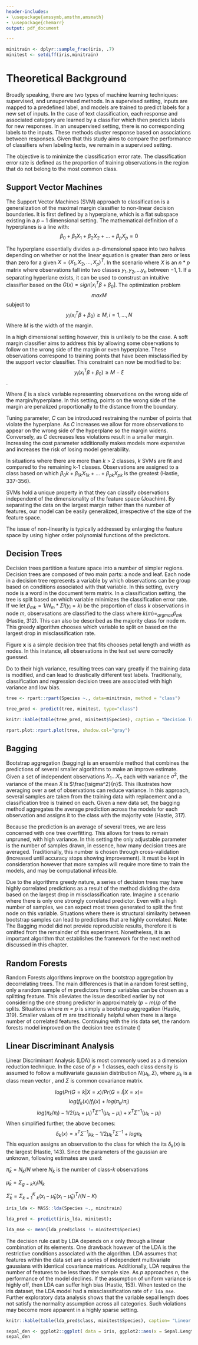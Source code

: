 ```yaml
---
header-includes:
- \usepackage{amssymb,amsthm,amsmath}
- \usepackage{chemarr}
output: pdf_document

---
```


<!--
You can delete the header-includes (lines 3-5 above) if you like and also the chunk below since it is loaded in the skeleton.Rmd file.  They are included so that chap2.Rmd will compile by itself when you hit Knit PDF.
-->

```r
minitrain <- dplyr::sample_frac(iris, .7)
minitest <- setdiff(iris,minitrain)
```


# Theoretical Background {#the-background}

Broadly speaking, there are two types of machine learning techniques: supervised, and unsupervised methods. In a supervised setting, inputs are mapped to a predefined label, and models are trained to predict labels for a new set of inputs. In the case of text classification, each response and associated category are learned by a classifier which then predicts labels for new responses. In an unsupervised setting, there is no corresponding labels to the inputs. These methods cluster response based on associations between responses. Given that this study aims to compare the performance of classifiers when labeling texts, we remain in a supervised setting.

The objective is to minimize the classification error rate. The classification error rate is defined as the proportion of training observations in the region that do not belong to the most common class.


## Support Vector Machines
The Support Vector Machines (SVM) approach to classification is a generalization of the maximal margin classifier to non-linear decision boundaries. It is first defined by a hyperplane, which is a flat subspace existing in a $p-1$ dimensional setting. The mathematical definition of a hyperplanes is a line with: $$\beta_0+\beta_1X_1+\beta_2X_2+...+\beta_pX_p=0$$
	
The hyperplane essentially divides a p-dimensional space into two halves depending on whether or not the linear equation is greater than zero or less than zero for a given $X=(X_1,X_2,...,X_p)^T$. In the scenario where $X$ is an $n * p$ matrix where observations fall into two classes $y_1,y_2,...y_n$ between ${-1,1}$. If a separating hyperlane exists, it can be used to construst an intuitive classifier based on the $G(x) = sign[x_i^T\beta+\beta_0]$. The optimization problem $$max M$$ subject to $$y_i(x_i^T\beta+\beta_0) \ge M, i = 1, ...,N$$ Where *M* is the width of the margin. 

In a high dimensional setting however, this is unlikely to be the case. A soft margin classifier aims to address this by allowing some observations to follow on the wrong side of the margin or even hyperplane. These observations correspond to training points that have been misclassified by the support vector classifier. This constraint can now be modified to be: $$y_i(x_i^T\beta+\beta_0) \ge M - \xi$$.


Where $\xi$ is a slack variable representing observations on the wrong side of the margin/hyperplane. In this setting, points on the wrong side of the margin are penalized proportionally to the distance from the boundary. 

Tuning parameter, *C* can be introduced restraining the number of points that violate the hyperplane. As *C* increases we allow for more observations to appear on the wrong side of the hyperplane so the margin widens. Conversely, as *C* decreases less violations result in a smaller margin. Increasing the cost parameter additionally makes models more expensive and increases the risk of losing model generability.

In situations where there are more than *k* > 2 classes, *k* SVMs are fit and compared to the remaining k-1 classes. Observations are assigned to a class based on which $\beta_0k+\beta_{1k}X_{1k}+...+\beta_{pk}X_{pk}$ is the greatest (Hastie, 337-356).

SVMs hold a unique property in that they can classify observations independent of the dimensionality of the feature space (Joachim). By separating the data on the largest margin rather than the number of features, our model can be easily generalized, irrespective of the size of the feature space.
	
	
The issue of non-linearity is typically addressed by enlarging the feature space by using higher order polynomial functions of the predictors.



## Decision Trees

Decision trees partition a feature space into a number of simpler regions. Decision trees are composed of two main parts: a node and leaf. Each node in a decision tree represents a variable by which observations can be group based on conditions associated with that variable. In this setting, every node is a word in the document term matrix. In a classification setting, the tree is split based on which variable minimizes the classification error rate. If we let $\hat{p}_{mk}=1/N_m*\Sigma I(y_i = k)$ be the proportion of class *k* observations in node *m*, observsations are classified to the class where $k(m)=_{argmax} \hat{p}_{mk}$ (Hastie, 312). This can also be described as the majority class for node m.  This greedy algorithm chooses which variable to split on based on the largest drop in misclassification rate. 

Figure **x** is a simple decision tree that fits chooses petal length and width as nodes.  In this instance, all observations in the test set were correctly guessed. 

Do to their high variance, resulting trees can vary greatly if the training data is modified, and can lead to drastically different test labels. Traditionally, classification and regression decision trees are associated with high variance and low bias.


```r
tree <- rpart::rpart(Species ~., data=minitrain, method = "class")

tree_pred <- predict(tree, minitest, type="class")

knitr::kable(table(tree_pred, minitest$Species), caption = "Decision Tree Confusion Matrix")

rpart.plot::rpart.plot(tree, shadow.col="gray")

```


## Bagging

Bootstrap aggregation (bagging) is an ensemble method that combines the predictions of several smaller algorithms to make an improve estimate. Given a set of independent observations $X_1...X_n$ each with variance $\sigma^2$, the variance of the mean $\bar{X}$ is $\frac{\sigma^2}{n}$. This illustrates how averaging over a set of observations can reduce variance. In this approach, several samples are taken from the training data with replacement and a classification tree is trained on each. Given a new data set, the bagging method aggregates the average prediction across the models for each observation and assigns it to the class with the majority vote (Hastie, 317).

Because the prediction is an average of several trees, we are less concerned with one tree overfitting. This allows for trees to remain unpruned, with high variance. In this setting the only adjustable parameter is the number of samples drawn, in essence, how many decision trees are averaged. Traditionally, this number is chosen through cross-validation (increased until accuracy stops showing improvement). It must be kept in consideration however that more samples will require more time to train the models, and may be computational infeasible.

Due to the algorithms greedy nature, a series of decision trees may have highly correlated predictions as a result of the method dividing the data based on the largest drop in missclassification rate. Imagine a scenario where there is only one strongly correlated predictor. Even with a high number of samples, we can expect most trees generated to split the first node on this variable. Situations where there is structural similarity between bootstrap samples can lead to predictions that are highly correlated. **Note**: The Bagging model did not provide reproducible results, therefore it is omitted from the remainder of this experiment. Nonetheless, it is an important algorithm that establishes the framework for the next method discussed in this chapter.


## Random Forests
Random Forests algorithms improve on the bootstrap aggregation by decorrelating trees. The main differences is that in a random forest setting, only a random sample of *m* predictors from *p* variables can be chosen as a splitting feature. This alleviates the issue described earlier by not considering the one strong predictor in approximately $(p-m)/p$ of the splits. Situations where *m = p* is simply a bootstrap aggregation (Hastie, 319). Smaller values of m are traditionally helpful when there is a large number of correlated features. Continuing with the iris data set, the random forests model improved on the decision tree estimate ()

## Linear Discriminant Analysis

Linear Discriminant Analysis (LDA) is most commonly used as a dimension reduction technique. In the case of  $p > 1$ classes, each class density is assumed to follow a multivariate gaussian distribution $N(\mu_k, \Sigma)$, where $\mu_k$ is a class mean vector , and $\Sigma$ is common covariance matrix.

$$log(Pr(G=k|X=x)/Pr(G=l|X=x) =$$ $$log (f_k(x)/f_l(x)+log(\pi_k/\pi_l)$$ $$log(\pi_k/\pi_l) - 1/2(\mu_k+\mu_l)^T\Sigma^{-1}(\mu_k-\mu_l)+x^T\Sigma^{-1}(\mu_k-\mu_l)$$
When simplified further, the above becomes: $$\delta_k(x)=x^T\Sigma^{-1}\mu_k-1/2\mu_k^T\Sigma^{-1}+log\pi_k $$ This equation assigns an observation to the class for which the its $\delta_k(x)$ is the largest (Hastie, 143). Since the parameters of the gaussian are unknown, following estimates are used:

 $\hat{\pi}_k = N_k/N$ where $N_k$ is the number of class-$k$ observations
 
 $\hat{\mu}_k = \Sigma_{g=k}x_i/N_k$
 
 $\hat{\Sigma}_k =\Sigma_{k=1}^K$ $_k(x_i-\hat{\mu}_k(x_i-\hat{\mu}_k)^T/(N-K)$
	
	
```r
iris_lda <- MASS::lda(Species ~., minitrain)

lda_pred <- predict(iris_lda, minitest);

lda_mse <- mean(lda_pred$class != minitest$Species)
```


The decision rule cast by LDA depends on *x* only through a linear combination of its elements. One drawback however of the LDA is the restrictive conditions associated with the algorithm. LDA assumes that features within the data set are a series of independent multivariate gaussians with identical covariance matrices. Additionally, LDA requires the number of features to be less than the sample size. As *p* approaches *n*, the performance of the model declines. If the assumption of uniform variance is highly off, then LDA can suffer high bias (Hastie, 153). When tested on the iris dataset, the LDA model had a missclassification rate of `r lda_mse`. Further exploratory data analysis shows that the variable sepal length does not satisfy the normality assumption across all categories. Such violations may become more apparent in a highly sparse setting.

```r

knitr::kable(table(lda_pred$class, minitest$Species), caption= "Linear Discriminant Analysis Confusion Matrix")

sepal_den <- ggplot2::ggplot( data = iris, ggplot2::aes(x = Sepal.Length)) + ggplot2::geom_density(adjust = 0.56) + ggplot2::facet_wrap(~Species, ncol = 4) + ggplot2::labs(title = "") 
sepal_den

```
	


